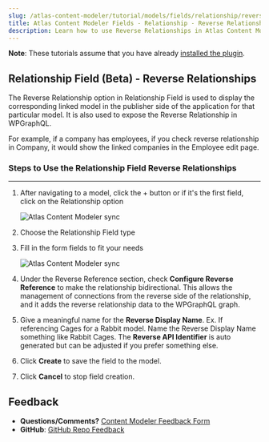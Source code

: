 ```yaml
---
slug: /atlas-content-modeler/tutorial/models/fields/relationship/reverse_relationships
title: Atlas Content Modeler Fields - Relationship - Reverse Relationships
description: Learn how to use Reverse Relationships in Atlas Content Modeler.
---
```


**Note**: These tutorials assume that you have already [installed the plugin](../../../../introduction.mdx).

## Relationship Field (Beta) - Reverse Relationships

The Reverse Relationship option in Relationship Field is used to display the corresponding linked model in the publisher side of the application for that particular model. It is also used to expose the Reverse Relationship in WPGraphQL.

For example, if a company has employees, if you check reverse relationship in Company, it would show the linked companies in the Employee edit page.

### Steps to Use the Relationship Field Reverse Relationships

---

1. After navigating to a model, click the + button or if it's the first field, click on the Relationship option

   ![Atlas Content Modeler sync](../../../../images/field_options.png)

1. Choose the Relationship Field type

1. Fill in the form fields to fit your needs

   ![Atlas Content Modeler sync](../../../../images/relationships_cardinality.png)

1. Under the Reverse Reference section, check **Configure Reverse Reference** to make the relationship bidirectional. This allows the management of connections from the reverse side of the relationship, and it adds the reverse relationship data to the WPGraphQL graph.

1. Give a meaningful name for the **Reverse Display Name**. Ex. If referencing Cages for a Rabbit model. Name the Reverse Display Name something like Rabbit Cages. The **Reverse API Identifier** is auto generated but can be adjusted if you prefer something else.

1. Click **Create** to save the field to the model.

1. Click **Cancel** to stop field creation.

## Feedback

- **Questions/Comments?** [Content Modeler Feedback Form](https://docs.google.com/forms/d/e/1FAIpQLScc2VN-GRSJMz8zVgJLL6kiX3VeV2jkSDnmU1gnuNElEHCEVQ/viewform)
- **GitHub**: [GitHub Repo Feedback](https://github.com/wpengine/atlas-content-modeler/issues/new/choose)
